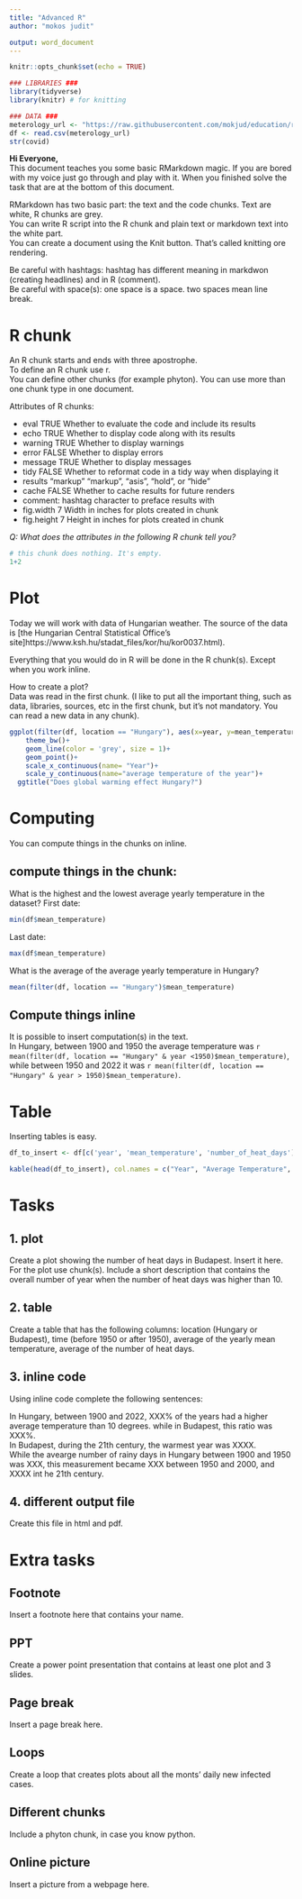 ```yaml
---
title: "Advanced R"
author: "mokos judit"

output: word_document 
---
```


```r
knitr::opts_chunk$set(echo = TRUE)

### LIBRARIES ###
library(tidyverse)
library(knitr) # for knitting

### DATA ###
meterology_url <- "https://raw.githubusercontent.com/mokjud/education/refs/heads/main/ksh_15.1.1.37_meteorological_data_of_hungary_and_budapest.csv"
df <- read.csv(meterology_url)
str(covid)
```

**Hi Everyone,**  
This document teaches you some basic RMarkdown magic. If you are bored with my voice just go through and play with it. When you finished solve the task that are at the bottom of this document.  

RMarkdown has two basic part: the text and the code chunks. Text are white, R chunks are grey.  
You can write R script into the R chunk and plain text or markdown text into the white part.  
You can create a document using the Knit button. That's called knitting ore rendering.  

Be careful with hashtags: hashtag has different meaning in markdwon (creating headlines) and in R (comment).  
Be careful with space(s): one space is a space. two spaces mean line break.  

# R chunk  

An R chunk starts and ends with three apostrophe.  
To define an R chunk use r.  
You can define other chunks (for example phyton). You can use more than one chunk type in one document.  
  
Attributes of R chunks:  

* eval TRUE Whether to evaluate the code and include its results  
* echo TRUE Whether to display code along with its results  
* warning TRUE Whether to display warnings  
* error FALSE Whether to display errors  
* message TRUE Whether to display messages  
* tidy FALSE Whether to reformat code in a tidy way when displaying it  
* results "markup" "markup", "asis", "hold", or "hide"  
* cache FALSE Whether to cache results for future renders  
* comment: hashtag character to preface results with  
* fig.width 7 Width in inches for plots created in chunk  
* fig.height 7 Height in inches for plots created in chunk  

  
*Q: What does the attributes in the following R chunk tell you?*

```r
# this chunk does nothing. It's empty. 
1+2
```

# Plot 

Today we will work with data of Hungarian weather. The source of the data is [the Hungarian Central Statistical Office's site]https://www.ksh.hu/stadat_files/kor/hu/kor0037.html). 

Everything that you would do in R will be done in the R chunk(s). Except when you work inline.  

How to create a plot?  
Data was read in the first chunk. (I like to put all the important thing, such as data, libraries, sources, etc in the first chunk, but it's not mandatory. You can read a new data in any chunk).  

```r
ggplot(filter(df, location == "Hungary"), aes(x=year, y=mean_temperature))+
    theme_bw()+
    geom_line(color = 'grey', size = 1)+
    geom_point()+
    scale_x_continuous(name= "Year")+
    scale_y_continuous(name="average temperature of the year")+
  ggtitle("Does global warming effect Hungary?")
```

# Computing  

You can compute things in the chunks on inline. 

## compute things in the chunk: 
What is the highest and the lowest average yearly temperature in the dataset? 
First date:  

```r
min(df$mean_temperature)
```

Last date:  

```r
max(df$mean_temperature)
```

What is the average of the average yearly temperature in Hungary?  

```r
mean(filter(df, location == "Hungary")$mean_temperature)
```


## Compute things inline

It is possible to insert computation(s) in the text.  
In Hungary, between  1900 and 1950 the average temperature was `r mean(filter(df, location == "Hungary" & year <1950)$mean_temperature)`, while between 1950 and 2022 it was `r mean(filter(df, location == "Hungary" & year > 1950)$mean_temperature)`.  

# Table

Inserting tables is easy. 

```r
df_to_insert <- df[c('year', 'mean_temperature', 'number_of_heat_days')]

kable(head(df_to_insert), col.names = c("Year", "Average Temperature", "Number of Heat Days"))

```


# Tasks  

## 1. plot  

Create a plot showing the number of heat days in Budapest. Insert it here. For the plot use chunk(s). Include a short description that contains the overall number of year when the number of heat days was higher than 10. 

## 2. table  

Create a table that has the following columns: location (Hungary or Budapest), time (before 1950 or after 1950), average of the yearly mean temperature, average of the number of heat days. 


## 3. inline code  

Using inline code complete the following sentences:  

In Hungary, between 1900 and 2022, XXX% of the years had a higher average temperature than 10 degrees. while in Budapest, this ratio was XXX%.  
In Budapest, during the 21th century, the warmest year was XXXX.  
While the avearge number of rainy days in Hungary between 1900 and 1950 was XXX, this measurement became XXX between 1950 and 2000, and XXXX int he 21th century.  


## 4. different output file
Create this file in html and pdf.  


# Extra tasks

## Footnote  
Insert a footnote here that contains your name.  

## PPT
Create a power point presentation that contains at least one plot and 3 slides.  

## Page break  
Insert a page break here.  

## Loops
Create a loop that creates plots about all the monts' daily new infected cases.  

## Different chunks
Include a phyton chunk, in case you know python.  

## Online picture

Insert a picture from a webpage here.








```r
```
